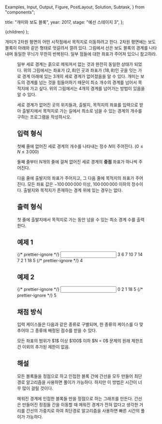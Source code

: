   Examples,
  Input,
  Output,
  Figure,
  PostLayout,
  Solution,
  Subtask,
} from "components";

  title: "개미와 보도 블록",
  year: 2017,
  stage: "예선 스테이지 3",
};

  <PostLayout meta={meta}>{children}</PostLayout>
);

개미가 2차원 평면의 어떤 시작점에서 목적지로 이동하려고 한다. $2$차원 평면에는 보도블록이 아래와 같은 형태로 엇갈려서 깔려 있다. 그림에서 선은 보도 블록의 경계를 나타내며 동일한 무늬가 무한히 반복된다. 일부 점들에 대한 좌표가 주어져 있으니 참고하라.

<Figure src="/2017/myungwoo/1503314089493_p1.png" alt="" />

일부 세로 경계는 흙으로 메워져서 없는 것과 완전히 동일한 상태가 되었다. 위의 그림에서는 좌표가 $(2, 8)$인 곳과 좌표가 $(18, 8)$인 곳을 잇는 가로 경계 아래에 있는 $3$개의 세로 경계가 없어졌음을 알 수 있다. 개미는 보도의 경계를 넘는 것을 힘들어하기 때문이 최소 개수의 경계를 넘어서 목적지에 가고 싶다. 위의 그림에서는 $4$개의 경계를 넘어가는 방법이 있음을 알 수 있다.

세로 경계가 없어진 곳의 위치들과, 출발지, 목적지의 좌표를 입력으로 받아 출발지에서 목적지로 가는 길에서 최소로 넘을 수 있는 경계의 개수를 구하는 프로그램을 작성하시오.

## 입력 형식

첫째 줄에 없어진 세로 경계의 개수를 나타내는 정수 $N$이 주어진다. ($0 \le N \le 3\,000$)

둘째 줄부터 $N$개의 줄에 걸쳐 없어진 세로 경계의 **중점** 좌표가 하나씩 주어진다.

다음 줄에 출발지의 좌표가 주어지고, 그 다음 줄에 목적지의 좌표가 주어진다. 모든 좌표 값은 $-100\,000\,000$ 이상, $100\,000\,000$ 이하의 정수이다. 출발지와 목적지가 존재하는 경계 위에 있는 경우는 없다.

## 출력 형식

첫 줄에 출발지에서 목적지로 가는 동안 넘을 수 있는 최소 경계 수를 출력한다.

## 예제 1

<Examples>
  {/* prettier-ignore */}
  <Input>
3
6 7
10 7
14 7
2 1
18 5
  </Input>
  {/* prettier-ignore */}
  <Output>
4
  </Output>
</Examples>

## 예제 2

<Examples>
  {/* prettier-ignore */}
  <Input>
0
2 1
18 5
  </Input>
  {/* prettier-ignore */}
  <Output>
5
  </Output>
</Examples>

## 채점 방식

입력 케이스들은 다음과 같은 종류로 구별되며, 한 종류의 케이스를 다 맞추어야 그 종류에 배정된 점수를 받을 수 있다.

<Subtask index={1} score={80}>
  모든 좌표의 범위가 $1$ 이상 $100$ 이하
</Subtask>
<Subtask index={2} score={100}>
  $N = 0$
</Subtask>
<Subtask index={3} score={170}>
  문제의 원래 제한조건 이외의 추가된 제한이 없음.
</Subtask>

## 해설

<Solution>

모든 블록들을 정점으로 하고 인접한 블록 간에 간선을 모두 만들어 최단경로
알고리즘을 사용하면 풀이가 가능하다. 하지만 이 방법은 시간이 너무 많이 걸릴
것이다.

메워진 경계에 인접한 블록들 만을 정점으로 하는 그래프를 만든다. 간선은
만들어진 정점들 간을 이동할 때 메워진 경계가 전혀 없다고 생각한 거리를 간선의
가중치로 하여 최단경로 알고리즘을 사용하면 빠른 시간의 풀이가 가능하다.

</Solution>
